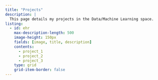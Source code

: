 ```yaml
---
title: "Projects"
description: |
  This page details my projects in the Data/Machine Learning space.
listing:
  - id: ehr
    max-description-length: 500
    image-height: 150px
    fields: [image, title, description]
    contents: 
      - project_1
      - project_2
      - project_3
    type: grid
    grid-item-border: false
---
```


::: {#ehr}
:::





